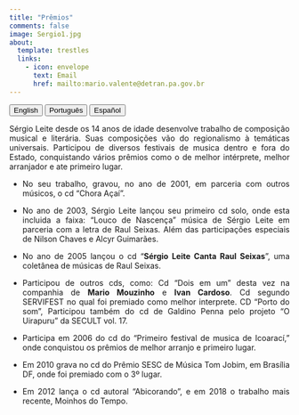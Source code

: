 ---
title: "Prêmios"
comments: false
image: Sergio1.jpg
about:
  template: trestles
  links:
    - icon: envelope
      text: Email
      href: mailto:mario.valente@detran.pa.gov.br
---

```{=html}
<style>
  body{text-align: justify}
</style>
```
::: {.btn-group role="group" aria-label="About"}
<a href="about.html"> <button type="button" class="btn btn-primary me-md-2 btn-sm">English</button></a> <a href="about-pt.html"> <button type="button" class="btn btn-primary me-md-2 btn-sm">Português</button></a> <a href="about-es.html"><button type="button" class="btn btn-primary me-md-2 btn-sm">Español</button></a>
:::

::: {#hero-heading}
Sérgio Leite desde os 14 anos de idade desenvolve trabalho de composição musical e literária. Suas composições vão do regionalismo à temáticas universais. Participou de diversos festivais de musica dentro e fora do Estado, conquistando vários prêmios como o de melhor intérprete, melhor arranjador e ate primeiro lugar.

-   No seu trabalho, gravou, no ano de 2001, em parceria com outros músicos, o cd “Chora Açaí”.

-   No ano de 2003, Sérgio Leite lançou seu primeiro cd solo, onde esta incluida a faixa: “Louco de Nascença” música de Sérgio Leite em parceria com a letra de Raul Seixas. Além das participações especiais de Nilson Chaves e Alcyr Guimarães.

-   No ano de 2005 lançou o cd “**Sérgio Leite Canta Raul Seixas**”, uma coletânea de músicas de Raul Seixas.

-   Participou de outros cds, como: Cd “Dois em um” desta vez na companhia de **Mario Mouzinho** e **Ivan Cardoso**. Cd segundo SERVIFEST no qual foi premiado como melhor interprete. CD “Porto do som”, Participou também do cd de Galdino Penna pelo projeto “O Uirapuru” da SECULT vol. 17.

-   Participa em 2006 do cd do “Primeiro festival de musica de Icoarací,” onde conquistou os prêmios de melhor arranjo e primeiro lugar.

-   Em 2010 grava no cd do Prêmio SESC de Música Tom Jobim, em Brasília DF, onde foi premiado com o 3º lugar.

-   Em 2012 lança o cd autoral “Abicorando”, e em 2018 o trabalho mais recente, Moinhos do Tempo.
:::
